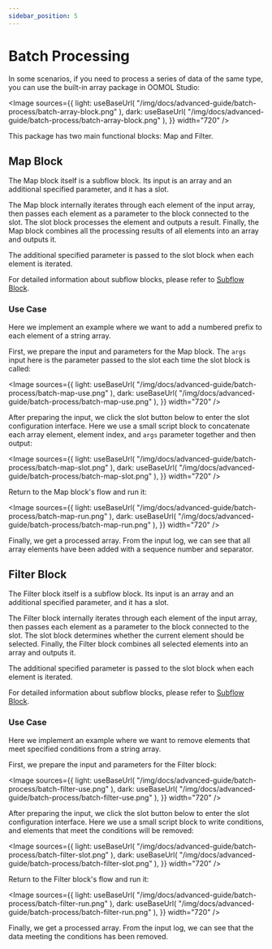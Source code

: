 ```yaml
---
sidebar_position: 5
---
```



# Batch Processing

In some scenarios, if you need to process a series of data of the same type, you can use the built-in array package in OOMOL Studio:

<Image
  sources={{
    light: useBaseUrl(
      "/img/docs/advanced-guide/batch-process/batch-array-block.png"
    ),
    dark: useBaseUrl(
      "/img/docs/advanced-guide/batch-process/batch-array-block.png"
    ),
  }}
  width="720"
/>

This package has two main functional blocks: Map and Filter.

## Map Block

The Map block itself is a subflow block. Its input is an array and an additional specified parameter, and it has a slot.

The Map block internally iterates through each element of the input array, then passes each element as a parameter to the block connected to the slot. The slot block processes the element and outputs a result. Finally, the Map block combines all the processing results of all elements into an array and outputs it.

The additional specified parameter is passed to the slot block when each element is iterated.

For detailed information about subflow blocks, please refer to [Subflow Block](/docs/advanced-guide/block-advanced-usage/advanced-subflow-block).

### Use Case

Here we implement an example where we want to add a numbered prefix to each element of a string array.

First, we prepare the input and parameters for the Map block. The `args` input here is the parameter passed to the slot each time the slot block is called:

<Image
  sources={{
    light: useBaseUrl(
      "/img/docs/advanced-guide/batch-process/batch-map-use.png"
    ),
    dark: useBaseUrl(
      "/img/docs/advanced-guide/batch-process/batch-map-use.png"
    ),
  }}
  width="720"
/>

After preparing the input, we click the slot button below to enter the slot configuration interface. Here we use a small script block to concatenate each array element, element index, and `args` parameter together and then output:

<Image
  sources={{
    light: useBaseUrl(
      "/img/docs/advanced-guide/batch-process/batch-map-slot.png"
    ),
    dark: useBaseUrl(
      "/img/docs/advanced-guide/batch-process/batch-map-slot.png"
    ),
  }}
  width="720"
/>

Return to the Map block's flow and run it:

<Image
  sources={{
    light: useBaseUrl(
      "/img/docs/advanced-guide/batch-process/batch-map-run.png"
    ),
    dark: useBaseUrl(
      "/img/docs/advanced-guide/batch-process/batch-map-run.png"
    ),
  }}
  width="720"
/>

Finally, we get a processed array. From the input log, we can see that all array elements have been added with a sequence number and separator.

## Filter Block

The Filter block itself is a subflow block. Its input is an array and an additional specified parameter, and it has a slot.

The Filter block internally iterates through each element of the input array, then passes each element as a parameter to the block connected to the slot. The slot block determines whether the current element should be selected. Finally, the Filter block combines all selected elements into an array and outputs it.

The additional specified parameter is passed to the slot block when each element is iterated.

For detailed information about subflow blocks, please refer to [Subflow Block](/docs/advanced-guide/block-advanced-usage/advanced-subflow-block).

### Use Case

Here we implement an example where we want to remove elements that meet specified conditions from a string array.

First, we prepare the input and parameters for the Filter block:

<Image
  sources={{
    light: useBaseUrl(
      "/img/docs/advanced-guide/batch-process/batch-filter-use.png"
    ),
    dark: useBaseUrl(
      "/img/docs/advanced-guide/batch-process/batch-filter-use.png"
    ),
  }}
  width="720"
/>

After preparing the input, we click the slot button below to enter the slot configuration interface. Here we use a small script block to write conditions, and elements that meet the conditions will be removed:

<Image
  sources={{
    light: useBaseUrl(
      "/img/docs/advanced-guide/batch-process/batch-filter-slot.png"
    ),
    dark: useBaseUrl(
      "/img/docs/advanced-guide/batch-process/batch-filter-slot.png"
    ),
  }}
  width="720"
/>

Return to the Filter block's flow and run it:

<Image
  sources={{
    light: useBaseUrl(
      "/img/docs/advanced-guide/batch-process/batch-filter-run.png"
    ),
    dark: useBaseUrl(
      "/img/docs/advanced-guide/batch-process/batch-filter-run.png"
    ),
  }}
  width="720"
/>

Finally, we get a processed array. From the input log, we can see that the data meeting the conditions has been removed.